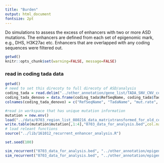 ```yaml
---
title: "Burden"
output: html_document
fontsize: 2pt
---
```


Do simulations to assess the excess of enhancers with two or more ASD mutations.
The enhancers are defined from each set of epigenomic mark, e.g., DHS, H3K27ac etc.
Enhancers that are overlapped with any coding sequences were filtered out. 


```r
getwd()
knitr::opts_chunk$set(warning=FALSE, message=FALSE)
```
### read in coding tada data

```r
getwd()
# need to set this direcoty to full direcoty of ASD/analysis
coding_tada = read.delim("../other_annotation/gene_list/TADA_SNV_CNV_combined_Feb7.txt", header = TRUE, sep = "\t", stringsAsFactors = FALSE)
coding_tada_denovo = data.frame(coding_tada$RefSeqName, coding_tada$TadaName, coding_tada$mut.rate, coding_tada$dn.LoF, coding_tada$dn.mis3, coding_tada$BF.SNV.dn, coding_tada$BF.combined, coding_tada$qvalue.combined)
colnames(coding_tada_denovo) = c("RefSeqName", "TadaName", "mut.rate", "dn.LoF", "dn.mis3", "BF.SNV.dn", "BF.combined", "qvalue.combined")

#read in workspace that has unique mutation information
mutation = new.env()
load("../data/0703_region_list_080216_data_matrixtransformed_for_old_code.Rdata", envir = mutation)
write.table(mutation$mutation[,1:4],"0703_data_for_analysis.bed",col.names = FALSE, row.names = FALSE, sep = "\t", quote = FALSE)
# load releant functions
source("../lib/161012_recurrent_enhancer_analysis.R")

```

```r
set.seed(100)

sim_recurrent("0703_data_for_analysis.bed", "../other_annotation/epigenomic_annotation/bed_files_for_recurrent_analysis/", "encode_DHS_union.bed", 10000)
sim_recurrent("0703_data_for_analysis.bed", "../other_annotation/epigenomic_annotation/bed_files_for_recurrent_analysis/", "Noonan_union.bed", 10000)

```

